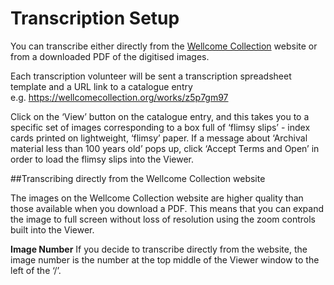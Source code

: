 # Transcription Setup

You can transcribe either directly from the [Wellcome Collection](https://wellcomecollection.org) website or from a downloaded PDF of the digitised images.

Each transcription volunteer will be sent a transcription spreadsheet template and a URL link to a catalogue entry
e.g. [https://wellcomecollection.org/works/z5p7gm97](https://wellcomecollection.org/works/z5p7gm97)

Click on the 'View' button on the catalogue entry, and this takes you to a specific set of images corresponding to a box full of ‘flimsy slips’ - index cards printed on lightweight, ‘flimsy’ paper. If a message about ‘Archival material less than 100 years old’ pops up, click ‘Accept Terms and Open’ in order to load the flimsy slips into the Viewer.


##Transcribing directly from the Wellcome Collection website

The images on the Wellcome Collection website are higher quality than those available when you download a PDF. This means that you can expand the image to full screen without loss of resolution using the zoom controls built into the Viewer.

**Image Number** If you decide to transcribe directly from the website, the image number is the number at the top middle of the Viewer window to the left of the '/'.


